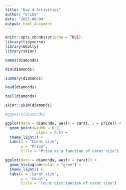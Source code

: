 ```yaml
---
title: "Day 4 Activities"
author: "Erika"
date: "2022-08-04"
output: html_document
---
```


```r
knitr::opts_chunk$set(echo = TRUE)
library(tidyverse)
library(GGally)
library(skimr)
```

```r
names(diamonds)

dim(diamonds)

summary(diamonds)

head(diamonds)

tail(diamonds)

skimr::skim(diamonds)

#ggpairs(diamonds)
```

```r
ggplot(data = diamonds, aes(x = carat, y = price)) +
  geom_point(width = 0.2,
              alpha = 0.5) +
  theme_light() +
  labs(x = "Carat size",
       y = "Price",
       title = "Price as a function of carat size")
```

```r
ggplot(data = diamonds, aes(x = carat)) +
  geom_histogram(color = "grey") +
  theme_light() +
  labs(x = "Carat size",
       y = "Count",
       title = "Count distribution of carat size")
```

